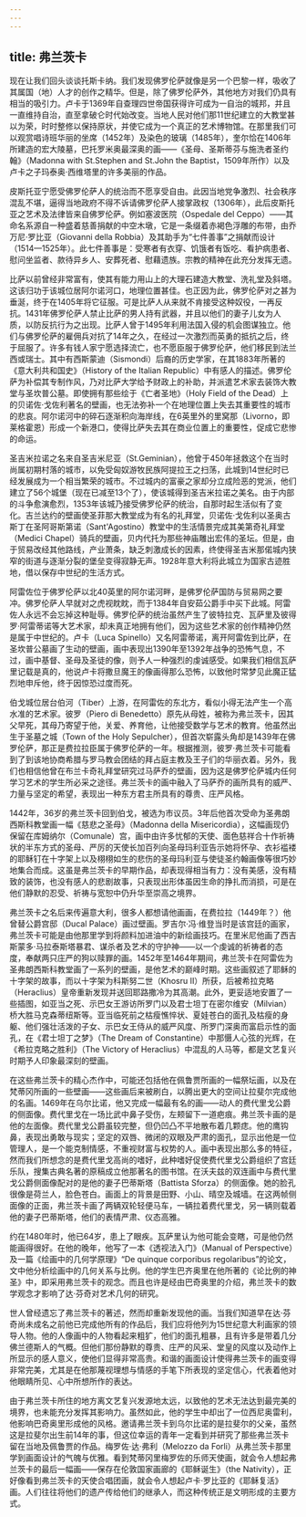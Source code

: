 ```yaml
---
---
---
```

title: 弗兰茨卡
---




现在让我们回头谈谈托斯卡纳。我们发现佛罗伦萨就像是另一个巴黎一样，吸收了其属国（地）人才的创作之精华。但是，除了佛罗伦萨外，其他地方对我们仍具有相当的吸引力。卢卡于1369年自查理四世帝国获得许可成为一自治的城邦，并且一直维持自治，直至拿破仑时代始改变。当地人民对他们那11世纪建立的大教堂甚以为荣，时时整修以保持原状，并使它成为一个真正的艺术博物馆。在那里我们可以观赏唱诗班华丽的坐席（1452年）及染色的玻璃（1485年），奎尔恰在1406年所建造的宏大陵墓，巴托罗米奥最深奥的画——《圣母、圣斯蒂芬与施洗者圣约翰》（Madonna with St.Stephen and St.John the Baptist，1509年所作）以及卢卡之子玛泰奥·西维塔里的许多美丽的作品。

皮斯托亚宁愿受佛罗伦萨人的统治而不愿享受自由。此因当地党争激烈、社会秩序混乱不堪，逼得当地政府不得不诉请佛罗伦萨人接掌政权（1306年），此后皮斯托亚之艺术及法律皆来自佛罗伦萨。例如塞波医院（Ospedale del Ceppo）——其命名系源自一种盛着慈善捐献的中空木墩，它是一条缀着赤褐色浮雕的布带，由乔万尼·罗比亚（Giovanni della Robbia）及其助手为“七件善事”之捐献而设计（1514—1525年）。此七件善事是：受寒者有衣穿、饥饿者有饭吃、看护病患者、慰问坐监者、款待异乡人、安葬死者、慰藉遗族。宗教的精神在此充分发挥无遗。

比萨以前曾经非常富有，使其有能力用山上的大理石建造大教堂、洗礼堂及斜塔。这该归功于该城位居阿尔诺河口，地理位置甚佳。也正因为此，佛罗伦萨对之甚为垂涎，终于在1405年将它征服。可是比萨人从来就不肯接受这种奴役，一再反抗。1431年佛罗伦萨人禁止比萨的男人持有武器，并且以他们的妻子儿女为人质，以防反抗行为之出现。比萨人曾于1495年利用法国入侵的机会图谋独立。他们与佛罗伦萨的雇佣兵对抗了14年之久，在经过一次激烈而英勇的抵抗之后，终于屈服了。许多有钱人家宁愿选择流亡，也不愿臣服于佛罗伦萨，他们移民到法兰西或瑞士。其中有西斯蒙迪（Sismondi）后裔的历史学家，在其1883年所著的《意大利共和国史》（History of the Italian Republic）中有感人的描述。佛罗伦萨为补偿其专制作风，乃对比萨大学给予财政上的补助，并派遣艺术家去装饰大教堂与圣坎普公墓。即使拥有那些绘于《亡者圣地》（Holy Field of the Dead）上的贝诺佐·戈佐利著名的壁画，也无法弥补一个在地理位置上失去其重要性的城市的悲哀。阿尔诺河中的碎石逐渐积向海岸线，在6英里外的里窝那（Livorno，即莱格霍恩）形成一个新港口，使得比萨失去其在商业位置上的重要性，促成它悲惨的命运。

圣吉米拉诺之名来自圣吉米尼亚（St.Geminian），他曾于450年拯救这个在当时尚属初期村落的城市，以免受匈奴游牧民族阿提拉王之扫荡，此城到14世纪时已经发展成为一个相当繁荣的城市。不过城内的富豪之家却分立成险恶的党派，他们建立了56个城堡（现在已减至13个了），使该城得到圣吉米拉诺之美名。由于内部的斗争愈演愈烈，1353年该城乃接受佛罗伦萨的统治，自那时起生活似有了变化。吉兰达约的壁画使圣菲那大教堂成为有名的礼拜堂，贝诺佐·戈佐利以圣奥古斯丁在圣阿哥斯第诺（Sant'Agostino）教堂中的生活情景完成其美第奇礼拜堂（Medici Chapel）骑兵的壁画，贝内代托为那些神庙雕出宏伟的圣坛。但是，由于贸易改经其他路线，产业萧条，缺乏刺激成长的因素，终使得圣吉米那偌城内狭窄的街道与逐渐分裂的堡垒变得寂静无声。1928年意大利将此城立为国家古迹胜地，借以保存中世纪的生活方式。

阿雷佐位于佛罗伦萨以北40英里的阿尔诺河畔，是佛罗伦萨国防与贸易网之要冲。佛罗伦萨人早就对之虎视眈眈，而于1384年自安茹公爵手中买下此城。阿雷佐人永远不会忘掉这种耻辱。佛罗伦萨的统治虽然产生了彼特拉克、瓦萨里及彼得罗·阿雷蒂诺等大艺术家，却未真正地拥有他们，因为这些艺术家的创作精神仍然是属于中世纪的。卢卡（Luca Spinello）又名阿雷蒂诺，离开阿雷佐到比萨，在圣坎普公墓画了生动的壁画，画中表现出1390年至1392年战争的恐怖气息，不过，画中基督、圣母及圣徒的像，则予人一种强烈的虔诚感受。如果我们相信瓦萨里记载是真的，他说卢卡将撒旦魔王的像画得那么恐怖，以致他时常梦见此魔正猛烈地申斥他，终于因惊恐过度而死。

伯戈城位居台伯河（Tiber）上游，在阿雷佐的东北方，看似小得无法产生一个高水准的艺术家。彼罗（Piero di Benedetto）原先从母姓，被称为弗兰茨卡，因其父早死，其母乃寄望于他，关爱、养育他，让他接受数学与艺术的教育。他虽然出生于圣墓之城（Town of the Holy Sepulcher），但首次崭露头角却是1439年在佛罗伦萨，那正是费拉拉臣属于佛罗伦萨的一年。根据推测，彼罗·弗兰茨卡可能看到了到该地协商希腊与罗马教会团结的拜占庭主教及王子们的华丽衣着。另外，我们也相信他曾在布兰卡奇礼拜堂研究过马萨乔的壁画，因为这是佛罗伦萨城内任何学习艺术的学生所必采之途径。弗兰茨卡的画中融入了马萨乔的画所具有的威严、力量与坚定的希望，表现出一种东方君主所具有的尊贵、庄严风格。

1442年，36岁的弗兰茨卡回到伯戈，被选为市议员。3年后他首次受命为圣弗朗西斯科教堂画一幅《慈悲之圣母》（Madonna della Misericordia），这幅画现仍保留在库姆纳尔（Comunale）宫，画中由许多忧郁的天使、面色慈祥合十作祈祷状的半东方式的圣母、严厉的天使长加百列向圣母玛利亚告示她将怀孕、衣衫褴褛的耶稣钉在十字架上以及栩栩如生的悲伤的圣母玛利亚与使徒圣约翰画像等很巧妙地集合而成。这虽是弗兰茨卡的早期作品，却表现得相当有力：没有美感，没有精致的装饰，也没有感人的悲剧故事，只表现出形体虽因生命的挣扎而消损，可是在他们静默的忍受、祈祷与宽恕中仍升华至崇高之境界。

弗兰茨卡之名后来传遍意大利，很多人都想请他画画，在费拉拉（1449年？）他曾替公爵宫邸（Ducal Palace）画过壁画。罗吉尔·冯·维登当时是该宫廷的画家，弗兰茨卡可能是由他那里学到将颜料加进油中的新绘画技巧。在里米尼他画了西吉斯蒙多·马拉泰斯塔暴君、谋杀者及艺术的守护神——以一个虔诚的祈祷者的态度，奉献两只庄严的狗以赎罪的画。1452年至1464年期间，弗兰茨卡在阿雷佐为圣弗朗西斯科教堂画了一系列的壁画，是他艺术的巅峰时期。这些画叙述了耶稣的十字架的故事，而以十字架为科斯努二世（Khosru II）所获，后被希拉克略（Heraclius）皇帝重新发现并送回耶路撒冷为其高潮。此外，更妥适地安置了一些插图，如亚当之死、示巴女王游访所罗门以及君士坦丁在密尔维安（Milvian）桥大胜马克森蒂纽斯等。亚当临死前之枯瘦憔悴状、夏娃苍白的面孔及枯瘦的身躯、他们强壮活泼的子女、示巴女王侍从的威严风度、所罗门深奥而富启示性的面孔，在《君士坦丁之梦》（The Dream of Constantine）中那慑人心弦的光辉，在《希拉克略之胜利》（The Victory of Heraclius）中混乱的人马等，都是文艺复兴时期予人印象最深刻的壁画。

在这些弗兰茨卡的精心杰作中，可能还包括他在佩鲁贾所画的一幅祭坛画，以及在梵蒂冈所画的一些壁画——这些画后来被刷白，以腾出更大的空间让拉斐尔完成他的名画。1469年在乌尔比诺，他又完成一幅最有名的画——动人的费代里戈公爵的侧面像。费代里戈在一场比武中鼻子受伤，左颊留下一道疤痕。弗兰茨卡画的是他的左面像。费代里戈公爵虽较完整，但仍凹凸不平地散布着几颗痣。他的鹰钩鼻，表现出勇敢与现实；坚定的双唇、微闭的双眼及严肃的面孔，显示出他是一位管理人，是一个能克制情感，不重视财富与权势的人。画中表现出那么多的特征，然而我们所想念的是费代里戈高尚的嗜好，此种嗜好促使费代里戈公爵组织了宫廷乐队，搜集古典名著的原稿成立他那著名的图书馆。在沃夫兹的双连画中与费代里戈公爵侧面像配对的是他的妻子巴蒂斯塔（Battista Sforza）的侧面像。她的脸孔很像是荷兰人，脸色苍白。画面上的背景是田野、小山、晴空及城墙。在这两帧侧面像的正面，弗兰茨卡画了两辆双轮轻便马车，一辆拉着费代里戈，另一辆则载着他的妻子巴蒂斯塔，他们的表情严肃、仪态高雅。

约在1480年时，他已64岁，患上了眼疾。瓦萨里认为他可能会变瞎，可是他仍然能画得很好。在他的晚年，他写了一本《透视法入门》（Manual of Perspective）及一篇《绘画中的几何学原理》“De quinque corporibus regolaribus”的论文，文中他分析绘画中的几何关系与比例。他的学生巴齐奥里在他所著的《论比例的神圣》中，即采用弗兰茨卡的观念。而且也许是经由巴奇奥里的介绍，弗兰茨卡的数学观念才影响了达·芬奇对艺术几何的研究。

世人曾经遗忘了弗兰茨卡的著述，然而却重新发现他的画。当我们知道早在达·芬奇尚未成名之前他已完成他所有的作品后，我们应将他列为15世纪意大利画家的领导人物。他的人像画中的人物看起来粗犷，他们的面孔粗暴，且有许多是带着几分佛兰德斯人的气概。但他们那份静默的尊贵、庄严的风采、堂皇的风度以及动作上所显示的感人意义，使他们显得非常高贵。和谐的画面设计使得弗兰茨卡的画变得非常完美，尤其是在他那蔑视理想与情感的手笔下所表现的坚定信心，代表着他对他眼睛所见、心中所想所作的表达。

由于弗兰茨卡所住的地方离文艺复兴发源地太远，以致他的艺术无法达到最完美的境界，也未能充分发挥其影响力。虽然如此，他的学生中却出了一位西尼奥雷利，他影响巴奇奥里形成他的风格。邀请弗兰茨卡到乌尔比诺的是拉斐尔的父亲，虽然这是拉斐尔出生前14年的事，但这位幸运的青年一定看到并研究了那些弗兰茨卡留在当地及佩鲁贾的作品。梅罗佐·达·弗利（Melozzo da Forli）从弗兰茨卡那里学到画面设计的气魄与优雅。看到梵蒂冈里梅罗佐的乐师天使画，就会令人想起弗兰茨卡的最后一幅画——保存在伦敦国家画廊的《耶稣诞生》（the Nativity），正好像看到弗兰茨卡的天使合唱团画，就会令人想起卢卡·罗比亚的《耶稣复活》画。人们往往将他们的遗产传给他们的继承人，而这种传统正是文明形成的主要方式。
